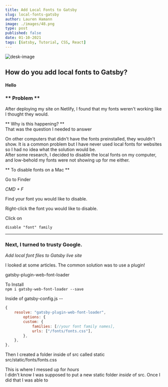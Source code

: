 ```yaml
--- 
title: Add Local Fonts to Gatsby
slug: local-fonts-gatsby
author: Lauren Hamann
image: ./images/48.png
type: post
published: false
date: 01-10-2021
tags: [Gatsby, Tutorial, CSS, React]
---
```

![desk-image](./images/48.png)  
  
    

## How do you add local fonts to Gatsby?  
#### Hello
### ** Problem **  
After deploying my site on Netlify, I found that my fonts weren't working like I thought they would.  

** Why is this happening? **  
That was the question I needed to answer  

On other computers that didn't have the fonts preinstalled, they wouldn't show. It is a common problem but I have never used local fonts for websites so I had no idea what the solution would be.  
After some research, I decided to disable the local fonts on my computer, and low-behold my fonts were not showing up for me either.

** To disable fonts on a Mac **  

Go to Finder  

*CMD + F*  

Find your font you would like to disable. 

Right-click the font you would like to disable.

Click on  

```disable "font" family```  
  


---
  
### Next, I turned to trusty Google.

*Add local font files to Gatsby live site*  

I looked at some articles.
The common solution was to use a plugin!  

gatsby-plugin-web-font-loader  


To Install  
```npm i gatsby-web-font-loader --save```  

Inside of gatsby-config.js --  

```javascript
{
    resolve: "gatsby-plugin-web-font-loader",
        options: {
        custom: {
            families: [//your font family names],
            urls: ["/fonts/fonts.css"],
        },
    },
},
```  

Then I created a folder inside of src called static  
src/static/fonts/fonts.css  

This is where I messed up for *hours*  
I didn't know I was supposed to put a new static folder *inside* of src. Once I did that I was able to 
